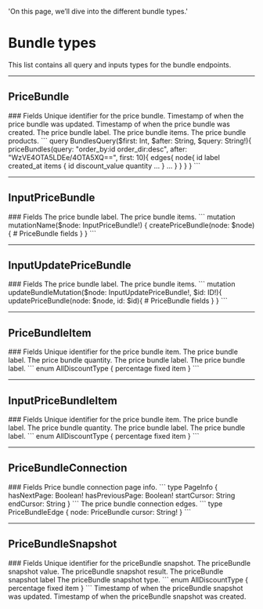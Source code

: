   'On this page, we’ll dive into the different bundle types.'

# Bundle types
This list contains all query and inputs types for the bundle endpoints.

---

## PriceBundle

<Row>
  <Col>
		### Fields
		<Properties> 
			<Property name="id" type="ID!">
				Unique identifier for the price bundle.
			</Property>
			<Property name="updated_at" label="TimeStamp!" route='/other#timestamp'>
				Timestamp of when the price bundle was updated.
			</Property>
			<Property name="created_at" label="TimeStamp!" route='/other#timestamp'>
				Timestamp of when the price bundle was created.
			</Property>
			<Property name="label" type="String!">
				The price bundle label.
			</Property>
			<Property name="items" label="[PriceBundleItem!]!" route="/bundles/types#price-bundle-item">
				The price bundle items.
			</Property>
			<Property name="products" label="[Product!]!" route='/products/types#product'>
				The price bundle products.
			</Property>		
		</Properties>
  </Col>
  <Col sticky>
    <CodeGroup title="Request" tag="POST" label="https://api.lightfunnels.com/v2">
			```
			query BundlesQuery($first: Int, $after: String, $query: String!){
				priceBundles(query: "order_by:id order_dir:desc", after: "WzVE4OTA5LDEe/4OTA5XQ==", first: 10){
					edges{
						node{
							id
							label
							created_at
							items {
								id
								discount_value
								quantity
								...
							}
							...
						}
					}
				}
			}
			```
    </CodeGroup>
  </Col>
</Row>

---

## InputPriceBundle

<Row>
  <Col>
		### Fields
		<Properties> 
			<Property name="label" type="String!">
				The price bundle label.
			</Property>
			<Property name="items" label="[InputPriceBundleItem!]!" route="/bundles/types#input-price-bundle-item">
				The price bundle items.
			</Property>
		</Properties>
  </Col>
  <Col sticky>
    <CodeGroup title="Request" tag="POST" label="https://api.lightfunnels.com/v2">
			```
			mutation mutationName($node: InputPriceBundle!) {
				createPriceBundle(node: $node){
					# PriceBundle fields
				}
			}
			```
    </CodeGroup>
  </Col>
</Row>

---

## InputUpdatePriceBundle

<Row>
  <Col>
		### Fields
		<Properties> 
			<Property name="label" type="String!">
				The price bundle label.
			</Property>
			<Property name="items" label="[InputPriceBundleItem!]!" route="/bundles/types#input-price-bundle-item">
				The price bundle items.
			</Property>
		</Properties>
  </Col>
  <Col sticky>
    <CodeGroup title="Request" tag="POST" label="https://api.lightfunnels.com/v2">
			```
			mutation updateBundleMutation($node: InputUpdatePriceBundle!, $id: ID!){
				updatePriceBundle(node: $node, id: $id){
					# PriceBundle fields
				}
			}
			```
    </CodeGroup>
  </Col>
</Row>

---

## PriceBundleItem


<Row>
  <Col>
		### Fields
		<Properties> 
			<Property name="id" type="ID!">
				Unique identifier for the price bundle item.
			</Property>
			<Property name="label" type="String!">
				The price bundle label.
			</Property>
			<Property name="quantity" type="Int!">
				The price bundle quantity.
			</Property>
			<Property name="discount_value" type="Float!">
				The price bundle label.
			</Property>
			<Property name="discount_type" type="AllDiscountType!">
				The price bundle label.
			</Property>
			```
			enum AllDiscountType {
				percentage
				fixed
				item
			}
			```
		</Properties>
  </Col>
</Row>

---

## InputPriceBundleItem	

<Row>
  <Col>
		### Fields
		<Properties> 
			<Property name="id" type="ID!">
				Unique identifier for the price bundle item.
			</Property>
			<Property name="label" type="String!">
				The price bundle label.
			</Property>
			<Property name="quantity" type="Int!">
				The price bundle quantity.
			</Property>
			<Property name="discount_value" type="Float!">
				The price bundle label.
			</Property>
			<Property name="discount_type" type="AllDiscountType!">
				The price bundle label.
			</Property>
			```
			enum AllDiscountType {
				percentage
				fixed
				item
			}
			```
		</Properties>
  </Col>
</Row>

---

## PriceBundleConnection

<Row>
  <Col>
		### Fields
		<Properties> 
			<Property name="pageInfo" type="PageInfo!">
				Price bundle connection page info.
				```
				type PageInfo {
					hasNextPage: Boolean!
					hasPreviousPage: Boolean!
					startCursor: String
					endCursor: String
				}
				```
			</Property>
			<Property name="edges" type="[PriceBundleEdge]">
				The price bundle connection edges.
				```
				type PriceBundleEdge {
					node: PriceBundle
					cursor: String!
				}
				```
			</Property>
		</Properties>
  </Col>
</Row>

---

## PriceBundleSnapshot

<Row>
  <Col>
		### Fields
		<Properties> 
			<Property name="id" type="ID!">
				Unique identifier for the priceBundle snapshot.
			</Property>
			<Property name="value" type="Float!">
				The priceBundle snapshot value.
			</Property>
			<Property name="discount_result" type="Float!">
				The priceBundle snapshot result.
			</Property>
			<Property name="label" type="String!">
				The priceBundle snapshot label
			</Property>
			<Property name="type" type="AllDiscountType">
				The priceBundle snapshot type.
				```
				enum AllDiscountType {
					percentage
					fixed
					item
				}
				```
			</Property>
			<Property name="updated_at" label="TimeStamp!" route='/other#timestamp'>
				Timestamp of when the priceBundle snapshot was updated.
			</Property>
			<Property name="created_at" label="TimeStamp!" route='/other#timestamp'>
				Timestamp of when the priceBundle snapshot was created.
			</Property>
		</Properties>
  </Col>
</Row>
